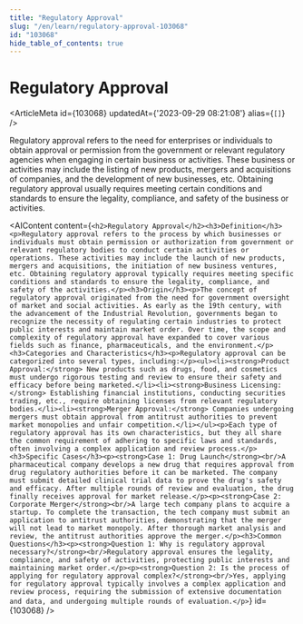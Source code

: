 ```yaml
---
title: "Regulatory Approval"
slug: "/en/learn/regulatory-approval-103068"
id: "103068"
hide_table_of_contents: true
---
```



# Regulatory Approval

<ArticleMeta id={103068} updatedAt={'2023-09-29 08:21:08'} alias={`[]`} />
<div className='border-solid border-b border-t-0 my-4 border-[var(--ifm-color-gray-300)]' />

Regulatory approval refers to the need for enterprises or individuals to obtain approval or permission from the government or relevant regulatory agencies when engaging in certain business or activities. These business or activities may include the listing of new products, mergers and acquisitions of companies, and the development of new businesses, etc. Obtaining regulatory approval usually requires meeting certain conditions and standards to ensure the legality, compliance, and safety of the business or activities.

<AIContent content={`<h2>Regulatory Approval</h2><h3>Definition</h3><p>Regulatory approval refers to the process by which businesses or individuals must obtain permission or authorization from government or relevant regulatory bodies to conduct certain activities or operations. These activities may include the launch of new products, mergers and acquisitions, the initiation of new business ventures, etc. Obtaining regulatory approval typically requires meeting specific conditions and standards to ensure the legality, compliance, and safety of the activities.</p><h3>Origin</h3><p>The concept of regulatory approval originated from the need for government oversight of market and social activities. As early as the 19th century, with the advancement of the Industrial Revolution, governments began to recognize the necessity of regulating certain industries to protect public interests and maintain market order. Over time, the scope and complexity of regulatory approval have expanded to cover various fields such as finance, pharmaceuticals, and the environment.</p><h3>Categories and Characteristics</h3><p>Regulatory approval can be categorized into several types, including:</p><ul><li><strong>Product Approval:</strong> New products such as drugs, food, and cosmetics must undergo rigorous testing and review to ensure their safety and efficacy before being marketed.</li><li><strong>Business Licensing:</strong> Establishing financial institutions, conducting securities trading, etc., require obtaining licenses from relevant regulatory bodies.</li><li><strong>Merger Approval:</strong> Companies undergoing mergers must obtain approval from antitrust authorities to prevent market monopolies and unfair competition.</li></ul><p>Each type of regulatory approval has its own characteristics, but they all share the common requirement of adhering to specific laws and standards, often involving a complex application and review process.</p><h3>Specific Cases</h3><p><strong>Case 1: Drug Launch</strong><br/>A pharmaceutical company develops a new drug that requires approval from drug regulatory authorities before it can be marketed. The company must submit detailed clinical trial data to prove the drug's safety and efficacy. After multiple rounds of review and evaluation, the drug finally receives approval for market release.</p><p><strong>Case 2: Corporate Merger</strong><br/>A large tech company plans to acquire a startup. To complete the transaction, the tech company must submit an application to antitrust authorities, demonstrating that the merger will not lead to market monopoly. After thorough market analysis and review, the antitrust authorities approve the merger.</p><h3>Common Questions</h3><p><strong>Question 1: Why is regulatory approval necessary?</strong><br/>Regulatory approval ensures the legality, compliance, and safety of activities, protecting public interests and maintaining market order.</p><p><strong>Question 2: Is the process of applying for regulatory approval complex?</strong><br/>Yes, applying for regulatory approval typically involves a complex application and review process, requiring the submission of extensive documentation and data, and undergoing multiple rounds of evaluation.</p>`} id={103068} />
